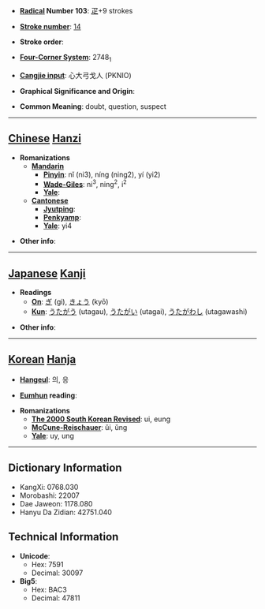 * '''[[Wiktionary:Chinese radical index| Radical]] Number 103''': [[Wiktionary:Chinese radical index 疋|疋]]+9 strokes

* '''[[Wiktionary:Chinese total strokes index|Stroke number]]''': [[Wiktionary:Chinese total strokes index 14|14]]

* '''Stroke order''': 

* '''[[Wiktionary:Chinese four corner index|Four-Corner System]]''': 2748<sub>1</sub>

* '''[[Wiktionary:Chinese Cangjie index|Cangjie input]]''': 心大弓戈人 (PKNIO)

* '''Graphical Significance and Origin''': 

* '''Common Meaning''': doubt, question, suspect

----

== [[Chinese]] [[Hanzi]] ==

* '''Romanizations'''
** '''[[Mandarin]]'''
*** '''[[Pinyin]]''': nǐ (ni3), níng (ning2), yí (yi2)
*** '''[[Wade-Giles]]''': ni<sup>3</sup>, ning<sup>2</sup>, i<sup>2</sup>
*** '''[[Yale]]''': 
** '''[[Cantonese]]'''
*** '''[[Jyutping]]''':
*** '''[[Penkyamp]]''': 
*** '''[[Yale]]''': yi4

* '''Other info''': 

----

== [[Japanese]] [[Kanji]] ==

* '''Readings'''
** '''[[On]]''': [[ぎ]] (gi), [[きょう]] (kyō)
** '''[[Kun]]''': [[うたがう]] (utagau), [[うたがい]] (utagai), [[うたがわし]] (utagawashi)

* '''Other info''':  

----

== [[Korean]] [[Hanja]] ==

* '''[[Hangeul]]''': 의, 응

* '''[[Eumhun]] reading''': 

* '''Romanizations'''
** '''[[The 2000 South Korean Revised Romanization|The 2000 South Korean Revised]]''': ui, eung
** '''[[McCune-Reischauer]]''': ŭi, ŭng
** '''[[Yale]]''': uy, ung

----

== Dictionary Information ==

* KangXi: 0768.030
* Morobashi: 22007
* Dae Jaweon: 1178.080
* Hanyu Da Zidian: 42751.040

== Technical Information ==

* '''Unicode''':
** Hex: 7591
** Decimal: 30097
* '''Big5''':
** Hex: BAC3
** Decimal: 47811